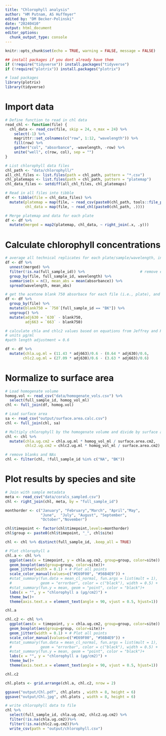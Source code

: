 ```yaml
---
title: "Chlorophyll analysis"
author: "HM Putnam, AS Huffmyer"
edited by: "DM Becker-Polinski"
date: "20240410"
output: html_document
editor_options: 
  chunk_output_type: console
---
```


```r
knitr::opts_chunk$set(echo = TRUE, warning = FALSE, message = FALSE)

## install packages if you dont already have them
if (!require("tidyverse")) install.packages("tidyverse")
if (!require("plotrix")) install.packages("plotrix")

# load packages
library(plotrix)
library(tidyverse)

```

# Import data
```r
# Define function to read in chl data
read_chl <- function(file) {
  chl_data <- read_csv(file, skip = 24, n_max = 24) %>%
    select(-1) %>%
    magrittr::set_colnames(c("row", 1:12, "wavelength")) %>%
    fill(row) %>%
    gather("col", "absorbance", -wavelength, -row) %>%
    unite("well", c(row, col), sep = "")
}

# List chlorophyll data files
chl_path <- "data/chlorophyll/"                                        # Path to chlorophyll data directory
all_chl_files <- list.files(path = chl_path, pattern = "*.csv")          # List all files in directory
chl_platemaps <- list.files(path = chl_path, pattern = "platemap")       # List platemap files
chl_data_files <- setdiff(all_chl_files, chl_platemaps)                  # List absorbance data files

# Read in all files into tibble
df <- tibble(file = chl_data_files) %>%
  mutate(platemap = map(file, ~ read_csv(paste0(chl_path, tools::file_path_sans_ext(.), "_platemap.csv"))),
         chl_data = map(file, ~ read_chl(paste0(chl_path, .))))

# Merge platemap and data for each plate
df <- df %>%
  mutate(merged = map2(platemap, chl_data, ~ right_join(.x, .y)))
```

# Calculate chlorophyll concentrations
```r
# average all technical replicates for each plate/sample/wavelength, including all acetone blanks together (per plate)
df <- df %>%
  unnest(merged) %>%
  filter(!is.na(full_sample_id)) %>%                         # remove empty wells (colony_id is NA)
  group_by(file, full_sample_id, wavelength) %>%
  summarise(n = n(), mean_abs = mean(absorbance)) %>%
  spread(wavelength, mean_abs)

# get the acetone blank 750 absorbace for each file (i.e., plate), and subtract from 630 and 663 values for each sample
df <- df %>%
  group_by(file) %>%
  mutate(blank750 = `750`[full_sample_id == "BK"]) %>%
  ungroup() %>%
  mutate(adj630 = `630` - blank750,
         adj663 = `663` - blank750)

# calculate chla and chlc2 values based on equations from Jeffrey and Humphrey 1975
# units µg/ml
#path length adjustment = 0.6 

df <- df %>%
  mutate(chla.ug.ml = (11.43 * adj663)/0.6 - (0.64 * adj630)/0.6,
        chlc2.ug.ml = (27.09 * adj630)/0.6 - (3.63 * adj663)/0.6)

```


# Normalize to surface area
```r
# Load homogenate volume
homog.vol <- read_csv("data/homogenate_vols.csv") %>%
  select(full_sample_id, homog_vol_ml)
chl <- full_join(df, homog.vol)

# Load surface area
sa <- read_csv("output/surface.area.calc.csv")
chl <- full_join(chl, sa)

# Multiply chlorophyll by the homogenate volume and divide by surface area
chl <- chl %>%
  mutate(chla.ug.cm2 = chla.ug.ml * homog_vol_ml / surface.area.cm2,
         chlc2.ug.cm2 = chlc2.ug.ml * homog_vol_ml / surface.area.cm2)

# remove blanks and NAs
chl <- filter(chl, !full_sample_id %in% c("NA", "BK"))


```

# Plot results by species and site
```r
# Join with sample metadata
meta <- read_csv("data/corals_sampled.csv")
chl <- right_join(chl, meta, by = "full_sample_id")

monthorder <- c("January", "February","March", "April","May",
                "June",  "July", "August", "September", 
                "October","November")

chl$timepoint <- factor(chl$timepoint,levels=monthorder)
chl$group <- paste0(chl$timepoint, "_", chl$site)

chl <- chl %>% distinct(full_sample_id, .keep_all = TRUE)

# Plot chlorophyll a
chl.a <- chl %>%
  ggplot(aes(x = timepoint, y = chla.ug.cm2, group=group, color=site)) +
  geom_boxplot(aes(group=group, color=site))+
  geom_jitter(width = 0.1) + # Plot all points
  scale_color_manual(values=c("#E69F00", "#56B4E9")) +
  #stat_summary(fun.data = mean_cl_normal, fun.args = list(mult = 1),    # Plot standard error
  #             geom = "errorbar", color = c("black"), width = 0.5) +
  #stat_summary(fun.y = mean, geom = "point", color = "black")+           # Plot mean
  labs(x = "", y = "chlorophyll a (µg/cm2)") +
  theme_bw()+
  theme(axis.text.x = element_text(angle = 90, vjust = 0.5, hjust=1))

chl.a

chl.c2 <- chl %>%
  ggplot(aes(x = timepoint, y = chla.ug.cm2, group=group, color=site)) +
  geom_boxplot(aes(group=group, color=site))+
  geom_jitter(width = 0.1) + # Plot all points
  scale_color_manual(values=c("#E69F00", "#56B4E9")) +
  #stat_summary(fun.data = mean_cl_normal, fun.args = list(mult = 1),    # Plot standard error
  #             geom = "errorbar", color = c("black"), width = 0.5) +
  #stat_summary(fun.y = mean, geom = "point", color = "black")+           # Plot mean
  labs(x = "", y = "chlorophyll a (µg/cm2)") +
  theme_bw()+
  theme(axis.text.x = element_text(angle = 90, vjust = 0.5, hjust=1))

chl.c2

chl.plots <- grid.arrange(chl.a, chl.c2, nrow = 2)

ggsave("output/Chl.pdf", chl.plots , width = 8, height = 6)
ggsave("output/Chl.jpg", chl.plots , width = 8, height = 6)

# write chlorophyll data to file
chl %>%
  select(full_sample_id, chla.ug.cm2, chlc2.ug.cm2) %>%
  filter(!is.na(chla.ug.cm2))%>%
  filter(!is.na(chlc2.ug.cm2))%>%
  write_csv(path = "output/chlorophyll.csv")

```


